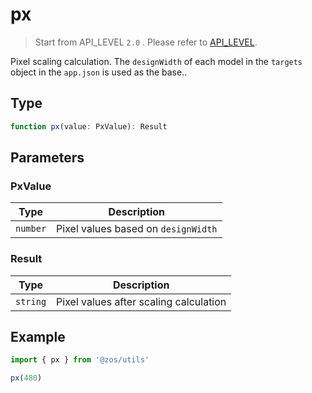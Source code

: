 # px

> Start from API_LEVEL `2.0` . Please refer to [API_LEVEL](../../../../guides/framework/device/compatibility.md).

Pixel scaling calculation. The `designWidth` of each model in the `targets` object in the `app.json` is used as the base..

## Type

```ts
function px(value: PxValue): Result
```

## Parameters

### PxValue

| Type                | Description                         |
| ------------------- | ----------------------------------- |
| <code>number</code> | Pixel values based on `designWidth` |

### Result

| Type                | Description                            |
| ------------------- | -------------------------------------- |
| <code>string</code> | Pixel values after scaling calculation |

## Example

```js
import { px } from '@zos/utils'

px(480)
```
